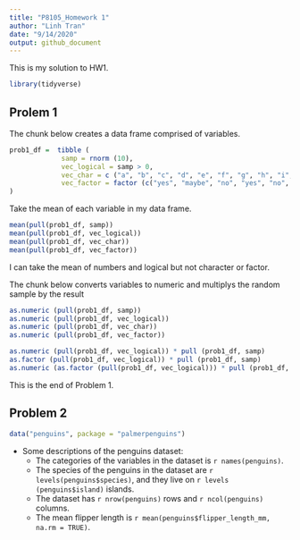 ```yaml
---
title: "P8105_Homework 1"
author: "Linh Tran"
date: "9/14/2020"
output: github_document
---
```


This is my solution to HW1. 

```r
library(tidyverse)
```

## Prolem 1

The chunk below creates a data frame comprised of variables.

```r
prob1_df =  tibble (
             samp = rnorm (10),
             vec_logical = samp > 0,
             vec_char = c ("a", "b", "c", "d", "e", "f", "g", "h", "i", "j"),
             vec_factor = factor (c("yes", "maybe", "no", "yes", "no", "maybe", "yes", "no", "maybe", "yes"))
)
```

Take the mean of each variable in my data frame.

```r
mean(pull(prob1_df, samp))
mean(pull(prob1_df, vec_logical))
mean(pull(prob1_df, vec_char))
mean(pull(prob1_df, vec_factor))
```

I can take the mean of numbers and logical but not character or factor.

The chunk below converts variables to numeric and multiplys the random sample by the result
```r
as.numeric (pull(prob1_df, samp))
as.numeric (pull(prob1_df, vec_logical))
as.numeric (pull(prob1_df, vec_char))
as.numeric (pull(prob1_df, vec_factor))

as.numeric (pull(prob1_df, vec_logical)) * pull (prob1_df, samp)
as.factor (pull(prob1_df, vec_logical)) * pull (prob1_df, samp)
as.numeric (as.factor (pull(prob1_df, vec_logical))) * pull (prob1_df, samp)
```
This is the end of Problem 1. 

## Problem 2

```r
data("penguins", package = "palmerpenguins")
```

* Some descriptions of the penguins dataset:
    + The categories of the variables in the dataset is `r names(penguins)`.
    + The species of the penguins in the dataset are `r levels(penguins$species)`, and they live on `r levels (penguins$island)` islands. 
    + The dataset has `r nrow(penguins)` rows and `r ncol(penguins)` columns.
    + The mean flipper length is `r mean(penguins$flipper_length_mm, na.rm = TRUE)`.




